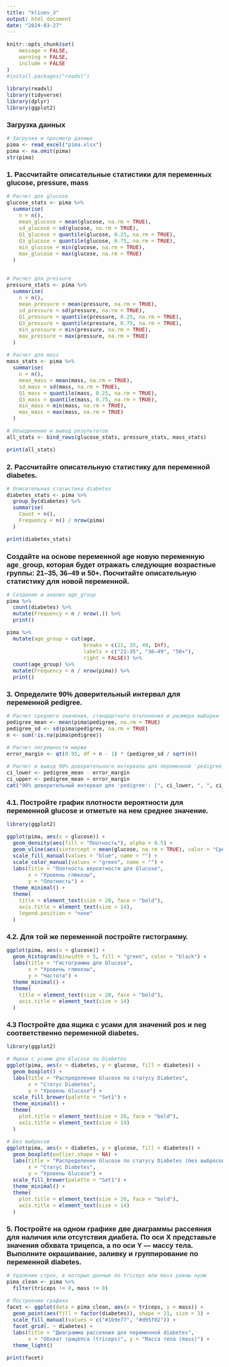 ```yaml
---
title: "kliuev_3"
output: html_document
date: "2024-03-27"
---
```


```{=html}
<style type="text/css">
body{
  font-family: Arial;
  font-size: 12pt;
}
/* Headers */
h1, h2{
  font-size: 14pt;
}
</style>
```
```r
knitr::opts_chunk$set(
	message = FALSE,
	warning = FALSE,
	include = FALSE
)
#install.packages("readxl")

library(readxl)
library(tidyverse)
library(dplyr)
library(ggplot2)
```

# Загрузка данных

```r

# Загрузка и просмотр данных
pima <- read_excel("pima.xlsx")
pima <- na.omit(pima)
str(pima)
```

## 1. Рассчитайте описательные статистики для переменных glucose, pressure, mass

```r

# Расчет для glucose
glucose_stats <- pima %>%
  summarise(
    n = n(),
    mean_glucose = mean(glucose, na.rm = TRUE),
    sd_glucose = sd(glucose, na.rm = TRUE),
    Q1_glucose = quantile(glucose, 0.25, na.rm = TRUE),
    Q3_glucose = quantile(glucose, 0.75, na.rm = TRUE),
    min_glucose = min(glucose, na.rm = TRUE),
    max_glucose = max(glucose, na.rm = TRUE)
  )


# Расчет для pressure
pressure_stats <- pima %>%
  summarise(
    n = n(),
    mean_pressure = mean(pressure, na.rm = TRUE),
    sd_pressure = sd(pressure, na.rm = TRUE),
    Q1_pressure = quantile(pressure, 0.25, na.rm = TRUE),
    Q3_pressure = quantile(pressure, 0.75, na.rm = TRUE),
    min_pressure = min(pressure, na.rm = TRUE),
    max_pressure = max(pressure, na.rm = TRUE)
  )

# Расчет для mass
mass_stats <- pima %>%
  summarise(
    n = n(),
    mean_mass = mean(mass, na.rm = TRUE),
    sd_mass = sd(mass, na.rm = TRUE),
    Q1_mass = quantile(mass, 0.25, na.rm = TRUE),
    Q3_mass = quantile(mass, 0.75, na.rm = TRUE),
    min_mass = min(mass, na.rm = TRUE),
    max_mass = max(mass, na.rm = TRUE)
  )

# Объединение и вывод результатов
all_stats <- bind_rows(glucose_stats, pressure_stats, mass_stats)

print(all_stats)

```

## 2. Рассчитайте описательную статистику для переменной diabetes. 

```r
# Описательная статистика diabetes
diabetes_stats <- pima %>%
  group_by(diabetes) %>%
  summarise(
    Count = n(),
    Frequency = n() / nrow(pima)
  )

print(diabetes_stats)
```

## Создайте на основе переменной age новую переменную age_group, которая будет отражать следующие возрастные группы: 21–35, 36–49 и 50+. Посчитайте описательную статистику для новой переменной.

```r
# Создание и анализ age_group
pima %>%
  count(diabetes) %>%
  mutate(Frequency = n / nrow(.)) %>%
  print()

pima %>%
  mutate(age_group = cut(age,
                         breaks = c(21, 35, 49, Inf),
                         labels = c("21–35", "36–49", "50+"),
                         right = FALSE)) %>%
  count(age_group) %>%
  mutate(Frequency = n / nrow(pima)) %>%
  print()

```

## 3. Определите 90% доверительный интервал для переменной pedigree.

```r
# Расчет среднего значения, стандартного отклонения и размера выборки
pedigree_mean <- mean(pima$pedigree, na.rm = TRUE)
pedigree_sd <- sd(pima$pedigree, na.rm = TRUE)
n <- sum(!is.na(pima$pedigree))

# Расчет погрешности маржи
error_margin <- qt(0.95, df = n - 1) * (pedigree_sd / sqrt(n))

# Расчет и вывод 90% доверительного интервала для переменной 'pedigree'
ci_lower <- pedigree_mean - error_margin
ci_upper <- pedigree_mean + error_margin
cat("90% доверительный интервал для 'pedigree': [", ci_lower, ", ", ci_upper, "]\n")


```

## 4.1. Постройте график плотности вероятности для переменной glucose и отметьте на нем среднее значение.

```r
library(ggplot2)

ggplot(pima, aes(x = glucose)) +
  geom_density(aes(fill = "Плотность"), alpha = 0.5) +
  geom_vline(aes(xintercept = mean(glucose, na.rm = TRUE), color = "Среднее"), linetype = "dashed", size = 1) +
  scale_fill_manual(values = "blue", name = "") +
  scale_color_manual(values = "green", name = "") +
  labs(title = "Плотность вероятности для Glucose",
       x = "Уровень глюкозы",
       y = "Плотность") +
  theme_minimal() +
  theme(
    title = element_text(size = 20, face = "bold"),
    axis.title = element_text(size = 14),
    legend.position = "none"
  )

```

## 4.2. Для той же переменной постройте гистограмму.

```r

ggplot(pima, aes(x = glucose)) +
  geom_histogram(binwidth = 5, fill = "green", color = "black") +
  labs(title = "Гистограмма для Glucose",
       x = "Уровень глюкозы",
       y = "Частота") +
  theme_minimal() +
  theme(
    title = element_text(size = 20, face = "bold"),
    axis.title = element_text(size = 14)
  )

```

## 4.3 Постройте два ящика с усами для значений pos и neg соответственно переменной diabetes.

```r
library(ggplot2)

# Ящики с усами для Glucose по Diabetes 
ggplot(pima, aes(x = diabetes, y = glucose, fill = diabetes)) +
  geom_boxplot() +
  labs(title = "Распределение Glucose по статусу Diabetes",
       x = "Статус Diabetes",
       y = "Уровень Glucose") +
  scale_fill_brewer(palette = "Set1") +
  theme_minimal() +
  theme(
    plot.title = element_text(size = 20, face = "bold"),
    axis.title = element_text(size = 14)
  )

# Без выбросов
ggplot(pima, aes(x = diabetes, y = glucose, fill = diabetes)) +
  geom_boxplot(outlier.shape = NA) +
  labs(title = "Распределение Glucose по статусу Diabetes (без выбросов)",
       x = "Статус Diabetes",
       y = "Уровень Glucose") +
  scale_fill_brewer(palette = "Set1") +
  theme_minimal() +
  theme(
    plot.title = element_text(size = 20, face = "bold"),
    axis.title = element_text(size = 14)
  )

```

## 5. Постройте на одном графике две диаграммы рассеяния для наличия или отсутствия диабета. По оси X представьте значения обхвата трицепса, а по оси Y — массу тела. Выполните окрашивание, заливку и группирование по переменной diabetes.

```r
# Удаление строк, в которых данные по triceps или mass равны нулю
pima_clean <- pima %>%
  filter(triceps != 0, mass != 0)

# Построение графика
facet <- ggplot(data = pima_clean, aes(x = triceps, y = mass)) +
  geom_point(aes(fill = factor(diabetes)), shape = 21, size = 3) +
  scale_fill_manual(values = c("#1b9e77", "#d95f02")) + 
  facet_grid(. ~ diabetes) +
  labs(title = "Диаграмма рассеяния для переменной diabetes",
       x = "Обхват трицепса (triceps)", y = "Масса тела (mass)") +
  theme_light()

print(facet)
```
